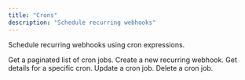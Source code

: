 ```yaml
---
title: "Crons"
description: "Schedule recurring webhooks"
---
```


Schedule recurring webhooks using cron expressions.

<CardGroup cols={2}>
  <Card title="List Crons" icon="list" href="/api-reference/crons/list">
    Get a paginated list of cron jobs.
  </Card>
  <Card title="Create Cron" icon="plus" href="/api-reference/crons/create">
    Create a new recurring webhook.
  </Card>
  <Card title="Get Cron" icon="eye" href="/api-reference/crons/get">
    Get details for a specific cron.
  </Card>
  <Card title="Update Cron" icon="pencil" href="/api-reference/crons/update">
    Update a cron job.
  </Card>
  <Card title="Delete Cron" icon="trash" href="/api-reference/crons/delete">
    Delete a cron job.
  </Card>
</CardGroup>
